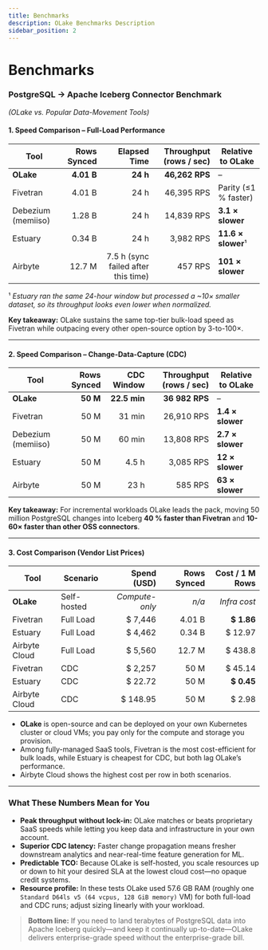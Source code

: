 ```yaml
---
title: Benchmarks
description: OLake Benchmarks Description
sidebar_position: 2
---
```


# Benchmarks


### PostgreSQL → Apache Iceberg Connector Benchmark

*(OLake vs. Popular Data-Movement Tools)*

#### 1. Speed Comparison – **Full-Load Performance**

| Tool               | Rows Synced | Elapsed Time | Throughput (rows / sec) | Relative to OLake    |
| ------------------ | ----------: | -----------: | ----------------------: | -------------------- |
| **OLake**          |  **4.01 B** |     **24 h** |         **46,262 RPS** | –                    |
| Fivetran           |      4.01 B |         24 h |             46,395 RPS | Parity (≤1 % faster) |
| Debezium (memiiso) |      1.28 B |         24 h |             14,839 RPS | **3.1 × slower**     |
| Estuary            |      0.34 B |         24 h |              3,982 RPS | **11.6 × slower**¹   |
| Airbyte            |      12.7 M |        7.5 h (sync failed after this time) |                 457 RPS | **101 × slower**     |

¹ *Estuary ran the same 24-hour window but processed a \~10× smaller dataset, so its throughput looks even lower when normalized.*

**Key takeaway:** OLake sustains the same top-tier bulk-load speed as Fivetran while outpacing every other open-source option by 3-to-100×.

---

#### 2. Speed Comparison – **Change-Data-Capture (CDC)**

| Tool               | Rows Synced |   CDC Window | Throughput (rows / sec) | Relative to OLake |
| ------------------ | ----------: | -----------: | ----------------------: | ----------------- |
| **OLake**          |    **50 M** | **22.5 min** |         **36  982 RPS** | –                 |
| Fivetran           |        50 M |       31 min |             26,910 RPS | **1.4 × slower**  |
| Debezium (memiiso) |        50 M |       60 min |             13,808 RPS | **2.7 × slower**  |
| Estuary            |        50 M |        4.5 h |              3,085 RPS | **12 × slower**   |
| Airbyte            |        50 M |         23 h |                 585 RPS | **63 × slower**   |

**Key takeaway:** For incremental workloads OLake leads the pack, moving 50 million PostgreSQL changes into Iceberg **40 % faster than Fivetran** and **10-60× faster than other OSS connectors**.

---

#### 3. Cost Comparison (Vendor List Prices)

| Tool          | Scenario    |    Spend (USD) | Rows Synced | **Cost / 1 M Rows** |
| ------------- | ----------- | -------------: | ----------: | ------------------: |
| **OLake**     | Self-hosted | *Compute-only* |       *n/a* |        *Infra cost* |
| Fivetran      | Full Load   |       \$ 7,446 |      4.01 B |         **\$ 1.86** |
| Estuary       | Full Load   |       \$ 4,462 |      0.34 B |            \$ 12.97 |
| Airbyte Cloud | Full Load   |       \$ 5,560 |      12.7 M |            \$ 438.8 |
| Fivetran      | CDC         |       \$ 2,257 |        50 M |            \$ 45.14 |
| Estuary       | CDC         |       \$ 22.72 |        50 M |         **\$ 0.45** |
| Airbyte Cloud | CDC         |      \$ 148.95 |        50 M |             \$ 2.98 |

* **OLake** is open-source and can be deployed on your own Kubernetes cluster or cloud VMs; you pay only for the compute and storage you provision.
* Among fully-managed SaaS tools, Fivetran is the most cost-efficient for bulk loads, while Estuary is cheapest for CDC, but both lag OLake’s performance.
* Airbyte Cloud shows the highest cost per row in both scenarios.

---

### What These Numbers Mean for You

* **Peak throughput without lock-in:** OLake matches or beats proprietary SaaS speeds while letting you keep data and infrastructure in your own account.
* **Superior CDC latency:** Faster change propagation means fresher downstream analytics and near-real-time feature generation for ML.
* **Predictable TCO:** Because OLake is self-hosted, you scale resources up or down to hit your desired SLA at the lowest cloud cost—no opaque credit systems.
* **Resource profile:** In these tests OLake used 57.6 GB RAM (roughly one `Standard D64ls v5 (64 vcpus, 128 GiB memory)` VM) for both full-load and CDC runs; adjust sizing linearly with your workload.

> **Bottom line:** If you need to land terabytes of PostgreSQL data into Apache Iceberg quickly—and keep it continually up-to-date—OLake delivers enterprise-grade speed without the enterprise-grade bill.
